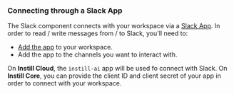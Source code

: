 ### Connecting through a Slack App

The Slack component connects with your workspace via a [Slack
App](https://api.slack.com/docs/apps). In order to read / write messages from / to Slack, you'll need to:

- [Add the
  app](https://slack.com/intl/en-gb/help/articles/202035138-Add-apps-to-your-Slack-workspace)
  to your workspace.
- Add the app to the channels you want to interact with.

On **Instill Cloud**, the `instill-ai` app will be used fo connect with Slack.
On **Instill Core**, you can provide the client ID and client secret of your
app in order to connect with your workspace.
